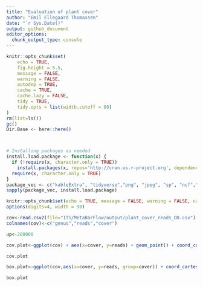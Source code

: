 ```yaml
---
title: "Evaluation of plant cover"
author: "Emil Ellegaard Thomassen"
date: "`r Sys.Date()"
output: github_document
editor_options: 
  chunk_output_type: console
---
```


```r
knitr::opts_chunk$set(
	echo = TRUE,
	fig.height = 5.5,
	message = FALSE,
	warning = FALSE,
	autodep = TRUE,
	cache = TRUE,
	cache.lazy = FALSE,
	tidy = TRUE,
	tidy.opts = list(width.cutoff = 80)
)
rm(list=ls())
gc()
Dir.Base <- here::here()



# Installing packages as needed
install.load.package <- function(x) {
  if (!require(x, character.only = TRUE))
    install.packages(x, repos='http://cran.us.r-project.org', dependencies = TRUE)
  require(x, character.only = TRUE)
}
package_vec <- c("kableExtra", "tidyverse","png", "jpeg", "sp", "ncf","rgdal","MASS", "raster", "ggmap", "ggplot2", "BiodiversityR", "pheatmap", "knitr", "printr", "ade4", "vegan", "ROBITools", "ROBITaxonomy", "dplyr", "tidyr", "plotrix")
sapply(package_vec, install.load.package)

knitr::opts_chunk$set(echo = TRUE, message = FALSE, warning = FALSE, cache = TRUE, cache.lazy=FALSE, tidy.opts=list(width.cutoff=80),tidy=TRUE, fig.height=5.5)
options(digits=4, width = 90)

```

```r

cov<-read.csv2(file="ITS/MetaBarFlow/output/plant_cover_reads_DD.csv")
colnames(cov)<-c("genus","reads","cover")

up<-200000

cov.plot<-ggplot(cov) + aes(x=cover, y=reads) + geom_point() + coord_cartesian(ylim=c(0,up)) + geom_smooth()

cov.plot

box.plot<-ggplot(cov,aes(x=cover, y=reads, group=cover)) + coord_cartesian(ylim=c(0,up)) + geom_boxplot()

box.plot
```

